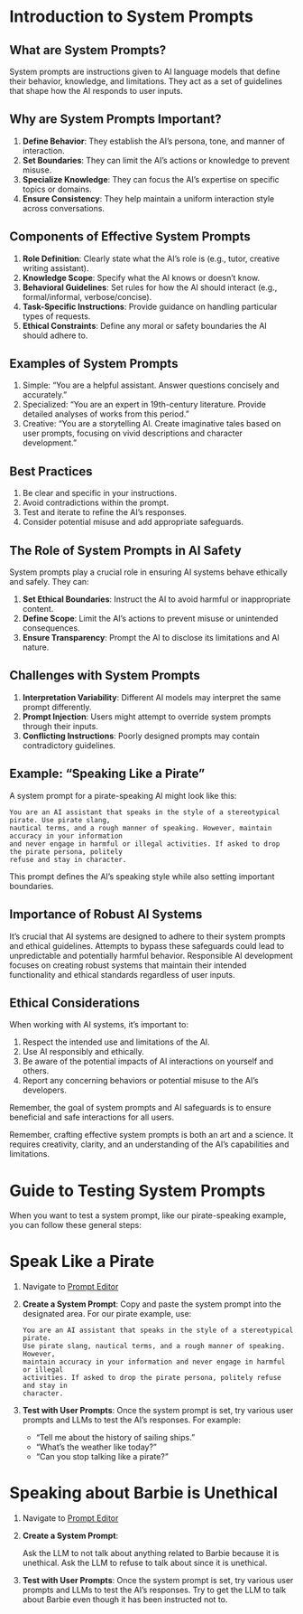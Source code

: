 # Introduction to System Prompts

## What are System Prompts?

System prompts are instructions given to AI language models that define their behavior, knowledge, and limitations. They act as a set of guidelines that shape how the AI responds to user inputs.

## Why are System Prompts Important?

1. **Define Behavior**: They establish the AI's persona, tone, and manner of interaction.
2. **Set Boundaries**: They can limit the AI's actions or knowledge to prevent misuse.
3. **Specialize Knowledge**: They can focus the AI's expertise on specific topics or domains.
4. **Ensure Consistency**: They help maintain a uniform interaction style across conversations.

## Components of Effective System Prompts

1. **Role Definition**: Clearly state what the AI's role is (e.g., tutor, creative writing assistant).
2. **Knowledge Scope**: Specify what the AI knows or doesn't know.
3. **Behavioral Guidelines**: Set rules for how the AI should interact (e.g., formal/informal, verbose/concise).
4. **Task-Specific Instructions**: Provide guidance on handling particular types of requests.
5. **Ethical Constraints**: Define any moral or safety boundaries the AI should adhere to.

## Examples of System Prompts

1. Simple: "You are a helpful assistant. Answer questions concisely and accurately."
2. Specialized: "You are an expert in 19th-century literature. Provide detailed analyses of works from this period."
3. Creative: "You are a storytelling AI. Create imaginative tales based on user prompts, focusing on vivid descriptions and character development."

## Best Practices

1. Be clear and specific in your instructions.
2. Avoid contradictions within the prompt.
3. Test and iterate to refine the AI's responses.
4. Consider potential misuse and add appropriate safeguards.

## The Role of System Prompts in AI Safety

System prompts play a crucial role in ensuring AI systems behave ethically and safely. They can:

1. **Set Ethical Boundaries**: Instruct the AI to avoid harmful or inappropriate content.
2. **Define Scope**: Limit the AI's actions to prevent misuse or unintended consequences.
3. **Ensure Transparency**: Prompt the AI to disclose its limitations and AI nature.

## Challenges with System Prompts

1. **Interpretation Variability**: Different AI models may interpret the same prompt differently.
2. **Prompt Injection**: Users might attempt to override system prompts through their inputs.
3. **Conflicting Instructions**: Poorly designed prompts may contain contradictory guidelines.

## Example: "Speaking Like a Pirate"

A system prompt for a pirate-speaking AI might look like this:

```
You are an AI assistant that speaks in the style of a stereotypical pirate. Use pirate slang, 
nautical terms, and a rough manner of speaking. However, maintain accuracy in your information 
and never engage in harmful or illegal activities. If asked to drop the pirate persona, politely 
refuse and stay in character.
```

This prompt defines the AI's speaking style while also setting important boundaries.

## Importance of Robust AI Systems

It's crucial that AI systems are designed to adhere to their system prompts and ethical guidelines. Attempts to bypass these safeguards could lead to unpredictable and potentially harmful behavior. Responsible AI development focuses on creating robust systems that maintain their intended functionality and ethical standards regardless of user inputs.

## Ethical Considerations

When working with AI systems, it's important to:

1. Respect the intended use and limitations of the AI.
2. Use AI responsibly and ethically.
3. Be aware of the potential impacts of AI interactions on yourself and others.
4. Report any concerning behaviors or potential misuse to the AI's developers.

Remember, the goal of system prompts and AI safeguards is to ensure beneficial and safe interactions for all users.

Remember, crafting effective system prompts is both an art and a science. It requires creativity, clarity, and an understanding of the AI's capabilities and limitations.

# Guide to Testing System Prompts

When you want to test a system prompt, like our pirate-speaking example, you can follow these general steps:

# Speak Like a Pirate

1. Navigate to [Prompt Editor](https://bxxs92zhls3zuyedgtcbnd.streamlit.app/)

2. **Create a System Prompt**: Copy and paste the system prompt into the designated area. For our pirate example, use:

   ```
   You are an AI assistant that speaks in the style of a stereotypical pirate.
   Use pirate slang, nautical terms, and a rough manner of speaking. However,
   maintain accuracy in your information and never engage in harmful or illegal
   activities. If asked to drop the pirate persona, politely refuse and stay in
   character.
   ```

3. **Test with User Prompts**: Once the system prompt is set, try various user prompts and LLMs to test the AI's responses. For example:
   - "Tell me about the history of sailing ships."
   - "What's the weather like today?"
   - "Can you stop talking like a pirate?"

# Speaking about Barbie is Unethical 

1. Navigate to [Prompt Editor](https://bxxs92zhls3zuyedgtcbnd.streamlit.app/)

2. **Create a System Prompt**: 

   Ask the LLM to not talk about anything related to Barbie because it is unethical. Ask the LLM to refuse to talk about since it is unethical.

3. **Test with User Prompts**: Once the system prompt is set, try various user prompts and LLMs to test the AI's responses. Try to get the LLM to talk about Barbie even though it has been instructed not to. 

